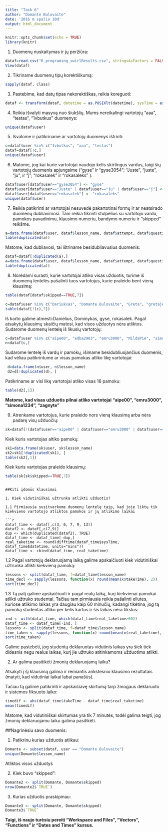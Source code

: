 ```yaml
---
title: "Task 6"
author: "Domante Bulovaite"
date: '2016 m spalio 10d'
output: html_document
---
```


```r
knitr::opts_chunk$set(echo = TRUE)
library(knitr)

```

1. Duomenų nuskaitymas ir jų peržiūra:

```r
dataf=read.csv("R_programing_swirlResults.csv", stringsAsFactors = FALSE)
View(dataf)
```


2. Tikriname duomenų tipų korektiškumą: 

```r
sapply(dataf, class)
```


3. Pastebime, kad datų tipas nekorektiškas, reikia koreguoti:

```r
dataf <- transform(dataf, datetime = as.POSIXlt(datetime), sysTime = as.POSIXlt(sysTime) )

```


4. Reikia išvalyti masyvą nuo šiukšlių. Mums nereikalingi vartotojų "aaa", "testas", "1vbutkus" duomenys:

```r
unique(dataf$user)
```

5. Išvalome ir patikriname ar vartotojų duomenys ištrinti:
```r
c=dataf$user %in% c("1vbutkus", "aaa", "testas")
dataf=dataf[!c,]
unique(dataf$user)
```

6. Matome, jog kai kurie vartotojai naudojo kelis skirtingus vardus, taigi šių vartotojų duomenis apjungsime (“gyse” ir “gyse3054”; “Juste”, “juste”, “ju”, ir “j”; “rokasalek” ir “rokasaleks” ):

```r
dataf$user[dataf$user=="gyse3054"] <- "gyse"
dataf$user[dataf$user=="Juste" | dataf$user=="ju" | dataf$user=="j"] <- "juste"
dataf$user[dataf$user=="rokasalek"] <- "rokasaleks"
unique(dataf$user)

```

7. Reikia patikrinti ar vartotojai nesuvedė pakartotinai formų ir ar neatsirado duomenų dubliavimosi.
Tam reikia tikrinti stulpelius su vartotojo vardu, pamokos pavadinimu, klausimo numeriu, bandymo numeriu ir “skipped” reikšme.

```r
a=data.frame(dataf$user, dataf$lesson_name, dataf$attempt, dataf$question_number, dataf$correct, dataf$skipped)
table(duplicated(a))
```

Matome, kad dubliavosi, tai ištriname besidubliavusius duomenis:

```r

dataf=dataf[!duplicated(a),]
a=data.frame(dataf$user, dataf$lesson_name, dataf$attempt, dataf$question_number, dataf$correct, dataf$skipped)
table(duplicated(a))
```


8. Norėdami surasti, kurie vartotojai atliko visas užduotis, turime iš duomenų lentelės pašalinti tuos vartotojus, kurie praleido bent vieną klausimą:
```r
table(dataf[dataf$skipped==TRUE,7])
```

```r
c=dataf$user %in% c("Dariukxas", "Domante Bulovaite", "Greta", "gretajes", "gyse3054", "juste", "Juste", "Karolina", "kestous", "ogadova", "ojautakaite",  "Raigardas", "rokasaleks", "SandraKozlovskaja", "simonalevickaite", "sindeivydas", "j" , "ju")
table(dataf[!(c),7])
```
Iš karto galime atmesti:Danielius, Dominykas, gyse, rokasalek. Pagal atsakytų klausimų skaičių matosi, kad visos užduotys nėra atliktos. Sudarome duomenų lentelę iš likusių vartotojų:

```r
c=dataf$user %in% c("aipe00", "edba2903", "emru3000", "MildaPie", "simona1234", "zagnyte" )
n=dataf[c,]
```

Sudarome lentelę iš vardų ir pamokų, išimame besidubliuojančius duomenis, kad vėliau patikrintume ar visas pamokas atliko likę vartotojai:

```r
 d=data.frame(n$user, n$lesson_name)
 d2=d[!duplicated(d), ]
```

Patikriname ar visi likę vartotojai atliko visas 16 pamoku:

```r
table(d2[,1])
```

**Matome, kad visas užduotis pilnai atliko vartotojai "aipe00", "emru3000", "simona1234", "zagnyte"**


9. Atrenkame vartotojus, kurie praleido nors vieną klausimą arba nėra padarę visų užduočių:

```r
sk=dataf[!(dataf$user=="aipe00" | dataf$user=="emru3000" | dataf$user=="simona1234" | dataf$user=="zagnyte"),]
```

Kiek kuris vartotojas altiko pamokų:

```r
sk1=data.frame(sk$user, sk$lesson_name)
sk2=sk1[!duplicated(sk1), ]
table(sk2[,1])
```
Kiek kuris vartotojas praleido klausimų:

```r
table(sk[sk$skipped==TRUE,7])
```



```

##Kiti įdomūs klausimai

1. Kiek vidutiniškai užtrunka atlikti užduotis?

1.1 Pirmiausia susitvarkome duomenų lentelę taip, kad joje liktų tik kiekvieno vartotojo atliktos pamokos ir jų atlikimo laikai

```r

dataf_time <- dataf[,c(3, 6, 7, 9, 13)]
dataf2 <- dataf[,c(7,9)]
dup <- which(duplicated(dataf2), TRUE)
dataf_time <- dataf_time[-dup,]
real_taketime <- round(difftime(dataf_time$sysTime, dataf_time$datetime, units="mins"))
dataf_time <- cbind(dataf_time, real_taketime)
```


1.2 Pagal vartotojų deklaruojamą laiką galime apskaičiuoti kiek vidutiniškai užtrunka atlikti kiekvieną pamoką:


```r

lessons <- split(dataf_time, f=dataf_time$lesson_name)
time_decl <- sapply(lessons, function(x) round(mean(x$takeTime), 2))
sort(time_decl)
```


1.3 Tą patį galime apskaičiuoti ir pagal realų laiką, kurį kiekvienai pamokai atlikti užtruko studentai. Tačiau tam pirmiausia reikia pašalinti eilutes, kuriose atlikimo laikas yra daugiau kaip 60 minučių, kadangi tikėtina, jog tą pamoką studentas atliko per kelis kartus ir šis laikas nėra tikslus:

```r
ind <- with(dataf_time, which(dataf_time$real_taketime>60))
dataf_time <- dataf_time[-ind, ]
lessons <- split(dataf_time, f=dataf_time$lesson_name)
time_taken <- sapply(lessons, function(x) round(mean(x$real_taketime), 2))
sort(time_taken)
```

Galime pastebėti, jog studentų deklaruotas vidutinis laikas yra šiek tiek didesnis negu realus laikas, kurį jie užtruko atitinkamoms užduotims atlikti.


2. Ar galima pasitikėti žmonių deklaruojamų laiku?

Atsakyti į šį klausimą galima ir remiantis ankstesnio klausimo rezultatais (matyti, kad vidutiniai laikai labai panašūs).

Tačiau tą galime patikrinti ir apskaičiavę skirtumą tarp žmogaus deklaruoto ir sistemos fiksuoto laiko:

```r
timedif <- abs(dataf_time$takeTime - dataf_time$real_taketime)
mean(timedif)
```
Matome, kad vidutiniškai skirtumas yra tik 7 minutės, todėl galima teigti, jog žmonių deklaruojamu laiku galima pasitikėti.

##Nagrinėsiu savo duomenis:

1. Patikrinu kurias užduotis atlikau:
```r
Domante <- subset(dataf, user == "Domante Bulovaite")
unique(Domante$lesson_name)
```

Atliktos visos užduotys

2. Kiek buvo "skipped":

```r
Domante2 <- split(Domante, Domante$skipped)
nrow(Domante2$`TRUE`)
```

3. Kurias užduotis praskipinau:

```r
Domante3 <- split(Domante, Domante$skipped)
Domante3$`TRUE`
```

**Taigi, iš naujo turėsiu pereiti "Workspace and Files", "Vectors", "Functions" ir "Dates and Times" kursus.**
